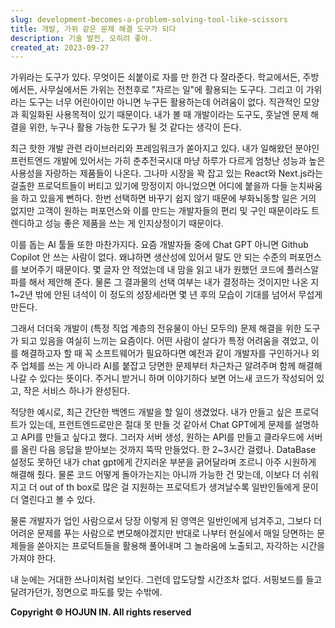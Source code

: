 ```yaml
---
slug: development-becomes-a-problem-solving-tool-like-scissors
title: 개발, 가위 같은 문제 해결 도구가 되다
description: 기술 발전, 오히려 좋아.
created_at: 2023-09-27
---
```


가위라는 도구가 있다. 무엇이든 쇠붙이로 자를 만 한건 다 잘라준다. 학교에서든, 주방에서든, 사무실에서든 가위는 전천후로 "자르는 일"에
활용되는 도구다. 그리고 이 가위라는 도구는 너무 어린아이만 아니면 누구든 활용하는데 어려움이 없다. 직관적인 모양과 획일화된 사용목적이
있기 때문이다. 내가 볼 때 개발이라는 도구도, 훗날엔 문제 해결을 위한, 누구나 활용 가능한 도구가 될 것 같다는 생각이 든다.

최근 핫한 개발 관련 라이브러리와 프레임워크가 쏟아지고 있다. 내가 일해왔던 분야인 프런트엔드 개발에 있어서는 가히 춘추전국시대 마냥 하루가
다르게 엄청난 성능과 높은 사용성을 자랑하는 제품들이 나온다. 그나마 시장을 꽉 잡고 있는 React와 Next.js라는 걸출한 프로덕트들이
버티고 있기에 망정이지 아니었으면 어디에 붙을까 다들 눈치싸움을 하고 있을게 뻔하다. 한번 선택하면 바꾸기 쉽지 않기 때문에 부화뇌동할 일은
거의 없지만 고객이 원하는 퍼포먼스와 이를 만드는 개발자들의 편리 및 구인 때문이라도 트렌디하고 성능 좋은 제품을 쓰는 게 인지상정이기
때문이다.

이를 돕는 AI 툴들 또한 마찬가지다. 요즘 개발자들 중에 Chat GPT 아니면 Github Copilot 안 쓰는 사람이 없다. 왜냐하면
생산성에 있어서 말도 안 되는 수준의 퍼포먼스를 보어주기 때문이다. 몇 글자 안 적었는데 내 맘을 읽고 내가 원했던 코드에 플러스알파를 해서
제안해 준다. 물론 그 결과물의 선택 여부는 내가 결정하는 것이지만 나온 지 1~2년 밖에 안된 녀석이 이 정도의 성장세라면 몇 년 후의
모습이 기대를 넘어서 무섭게 만든다.

그래서 더더욱 개발이 (특정 직업 계층의 전유물이 아닌 모두의) 문제 해결을 위한 도구가 되고 있음을 여실히 느끼는 요즘이다. 어떤 사람이
살다가 특정 어려움을 겪었고, 이를 해결하고자 할 때 꼭 소프트웨어가 필요하다면 예전과 같이 개발자를 구인하거나 외주 업체를 쓰는 게 아니라
AI를 붙잡고 당면한 문제부터 차근차근 알려주며 함께 해결해 나갈 수 있다는 뜻이다. 주거니 받거니 하며 이야기하다 보면 어느새 코드가
작성되어 있고, 작은 서비스 하나가 완성된다.

적당한 예시로, 최근 간단한 백엔드 개발을 할 일이 생겼었다. 내가 만들고 싶은 프로덕트가 있는데, 프런트엔드로만은 절대 못 만들 것 같아서
Chat GPT에게 문제를 설명하고 API를 만들고 싶다고 했다. 그러자 서버 생성, 원하는 API를 만들고 클라우드에 서버를 올린 다음
응답을 받아보는 것까지 뚝딱 만들었다. 한 2~3시간 걸렸나. DataBase 설정도 못하던 내가 chat gpt에게 간지러운 부분을
긁어달라며 조르니 아주 시원하게 해결해 줬다. 물론 코드 어떻게 돌아가는지는 아니까 가능한 건 맞는데, 이보다 더 쉬워지고 더 out of
th box로 많은 걸 지원하는 프로덕트가 생겨날수록 일반인들에게 문이 더 열린다고 볼 수 있다.

물론 개발자가 업인 사람으로서 당장 이렇게 된 영역은 일반인에게 넘겨주고, 그보다 더 어려운 문제를 푸는 사람으로 변모해야겠지만 반대로
나부터 현실에서 매일 당면하는 문제들을 쏟아지는 프로덕트들을 활용해 풀어내며 그 놀라움에 노출되고, 자각하는 시간을 가져야 한다.

내 눈에는 거대한 쓰나미처럼 보인다. 그런데 압도당할 시간조차 없다. 서핑보드를 들고 달려가던가, 정면으로 파도를 맞는 수밖에.


**Copyright © HOJUN IN. All rights reserved**